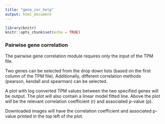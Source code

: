 ---
title: "gene_cor_help"
output: html_document
---

```{r include = FALSE}
library(knitr)
knitr::opts_chunk$set(echo = TRUE)
```

### Pairwise gene correlation

The pairwise gene correlation module requires only the input of the TPM file. 

Two genes can be selected from the drop down lists (based on the first column of the TPM file). Additionally, different correlation methods (pearson, kendall and spearman) can be selected. 

A plot with log converted TPM values between the two specified genes will be output. The plot will also contain a linear model fitted line. Above the plot will be the relevant correlation coefficient (r) and associated p-value (p). 

Downloaded images will have the correlation coefficient and associated p-value printed in the top left of the plot. 